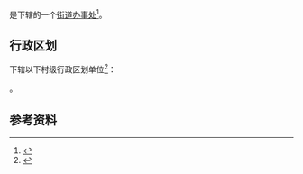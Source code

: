 {{中国乡级行政区|43/02/23/002/000}}

'''{{PAGENAMEBASE}}'''是{{PRC admin/fullname|43/02/23/002/000|3}}下辖的一个[[街道办事处|街道办事处]]<ref>{{PRC admin/ref sgc|{{PRC admin/parent|43/02/23/002/000}}}}</ref>。

== 行政区划 ==
{{PAGENAMEBASE}}下辖以下村级行政区划单位<ref>{{PRC admin/ref sgc|43/02/23/002/000}}</ref>：

{{PRC admin/children|43/02/23/002/000}}。

== 参考资料 ==
{{reflist}}

{{湖南行政区划小作品}}
{{PRC admin/navcat|43/02/23/002/000}}